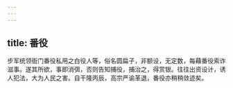 ```yaml
---
---
---
```

title: 番役
---



步军统领衙门番役私用之白役人等，俗名圆扁子，非额设，无定数，每藉番役索诈滋事。遂其所欲，事即消弭，否则告知捕役，捕治之，得赏银。往往出资设计，诱人犯法，大为人民之害。自干隆丙辰，高宗严谕革退，番役亦稍稍敛迹矣。